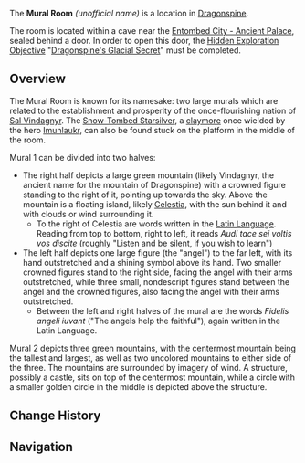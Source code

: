 {{Location Infobox
|image        = <gallery>
Sal Vindagnyr Mural 1.png|Mural 1
Sal Vindagnyr Mural 2.png|Mural 2
</gallery>
|type         = Point of Interest
|region       = Mondstadt
|area         = Dragonspine
}}
The '''Mural Room''' ''(unofficial name)'' is a location in [[Dragonspine]].

The room is located within a cave near the [[Entombed City - Ancient Palace]], sealed behind a door. In order to open this door, the [[Hidden Exploration Objective]] "[[Dragonspine's Glacial Secret]]" must be completed.

==Overview==
The Mural Room is known for its namesake: two large murals which are related to the establishment and prosperity of the once-flourishing nation of [[Sal Vindagnyr]]. The [[Snow-Tombed Starsilver]], a [[claymore]] once wielded by the hero [[Imunlaukr]], can also be found stuck on the platform in the middle of the room.

Mural 1 can be divided into two halves:
*The right half depicts a large green mountain (likely Vindagnyr, the ancient name for the mountain of Dragonspine) with a crowned figure standing to the right of it, pointing up towards the sky. Above the mountain is a floating island, likely [[Celestia]], with the sun behind it and with clouds or wind surrounding it.
**To the right of Celestia are words written in the [[Latin Language]]. Reading from top to bottom, right to left, it reads ''Audi tace sei voltis vos discite'' (roughly "Listen and be silent, if you wish to learn")
*The left half depicts one large figure (the "angel") to the far left, with its hand outstretched and a shining symbol above its hand. Two smaller crowned figures stand to the right side, facing the angel with their arms outstretched, while three small, nondescript figures stand between the angel and the crowned figures, also facing the angel with their arms outstretched.
**Between the left and right halves of the mural are the words ''Fidelis angeli iuvant'' ("The angels help the faithful"), again written in the Latin Language.

Mural 2 depicts three green mountains, with the centermost mountain being the tallest and largest, as well as two uncolored mountains to either side of the three. The mountains are surrounded by imagery of wind. A structure, possibly a castle, sits on top of the centermost mountain, while a circle with a smaller golden circle in the middle is depicted above the structure.

==Change History==
{{Change History|1.2}}

==Navigation==
{{PoI Navbox|Mondstadt}}